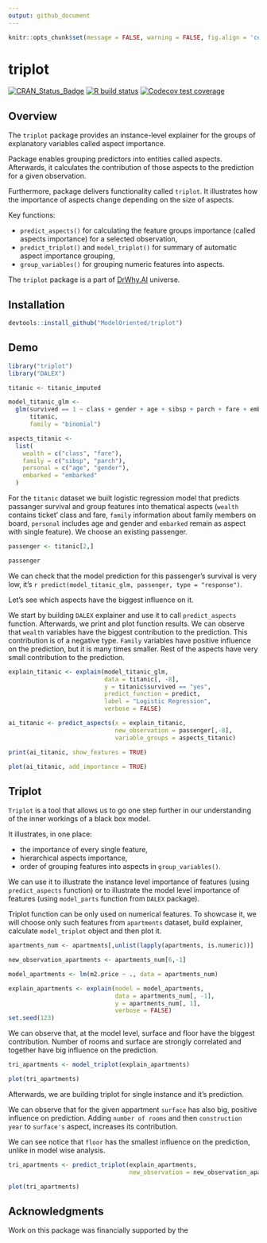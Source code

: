 ```yaml
---
output: github_document
---
```


```r
knitr::opts_chunk$set(message = FALSE, warning = FALSE, fig.align = 'center')
```

# triplot 

<!-- badges: start -->
[![CRAN_Status_Badge](https://www.r-pkg.org/badges/version/triplot)](https://cran.r-project.org/package=triplot)
[![R build status](https://github.com/ModelOriented/triplot/workflows/R-CMD-check/badge.svg)](https://github.com/ModelOriented/triplot/actions?query=workflow%3AR-CMD-check)
[![Codecov test coverage](https://codecov.io/gh/ModelOriented/triplot/branch/master/graph/badge.svg)](https://codecov.io/gh/ModelOriented/triplot?branch=master)
<!-- badges: end -->


## Overview


The `triplot` package provides an instance-level explainer for the groups of explanatory variables called aspect importance. 

Package enables grouping predictors into entities called aspects. Afterwards, it calculates the contribution of those aspects to the prediction for a given observation.

Furthermore, package delivers functionality called `triplot`. It illustrates how the importance of aspects change depending on the size of aspects.

Key functions: 

* `predict_aspects()` for calculating the feature groups importance (called aspects importance) for a selected observation, 
* `predict_triplot()` and `model_triplot()` for summary of automatic aspect importance grouping,
* `group_variables()` for grouping numeric features into aspects.

The `triplot` package is a part of [DrWhy.AI](http://DrWhy.AI) universe. 

## Installation

```r
devtools::install_github("ModelOriented/triplot")
```


## Demo

```r
library("triplot")
library("DALEX")

titanic <- titanic_imputed

model_titanic_glm <-
  glm(survived == 1 ~ class + gender + age + sibsp + parch + fare + embarked,
      titanic,
      family = "binomial")

aspects_titanic <-
  list(
    wealth = c("class", "fare"),
    family = c("sibsp", "parch"),
    personal = c("age", "gender"),
    embarked = "embarked"
  )

```

For the `titanic` dataset we built logistic regression model that predicts passanger survival and group features into thematical aspects (`wealth` contains ticket' class and fare, `family` information about family members on board, `personal` includes age and gender and `embarked` remain as aspect with single feature). 
We choose an existing passenger.

```r
passenger <- titanic[2,]

passenger

```

We can check that the model prediction for this passenger's survival is very low, it's `r predict(model_titanic_glm, passenger, type = "response")`. 

Let's see which aspects have the biggest influence on it.

We start by building `DALEX` explainer and use it to call `predict_aspects` function. Afterwards, we print and plot function results. We can observe that `wealth` variables have the biggest contribution to the prediction. This contribution is of a negative type. `Family` variables have positive influence on the prediction, but it is many times smaller. Rest of the aspects have very small contribution to the prediction.  

```r
explain_titanic <- explain(model_titanic_glm, 
                           data = titanic[, -8],
                           y = titanic$survived == "yes",
                           predict_function = predict,
                           label = "Logistic Regression",
                           verbose = FALSE)

ai_titanic <- predict_aspects(x = explain_titanic, 
                              new_observation = passenger[,-8],
                              variable_groups = aspects_titanic)

print(ai_titanic, show_features = TRUE)

plot(ai_titanic, add_importance = TRUE)
```

## Triplot

`Triplot` is a tool that allows us to go one step further in our understanding of the inner workings of a black box model. 

It illustrates, in one place: 

* the importance of every single feature,
* hierarchical aspects importance, 
* order of grouping features into aspects in `group_variables()`.

We can use it to illustrate the instance level importance of features (using `predict_aspects` function) or to illustrate the model level importance of features (using `model_parts` function from `DALEX` package).

Triplot function can be only used on numerical features. To showcase it, we will choose only such features from `apartments` dataset, build explainer, calculate `model_triplot` object and then plot it.


```r

apartments_num <- apartments[,unlist(lapply(apartments, is.numeric))]

new_observation_apartments <- apartments_num[6,-1]

model_apartments <- lm(m2.price ~ ., data = apartments_num)

explain_apartments <- explain(model = model_apartments, 
                              data = apartments_num[, -1],
                              y = apartments_num[, 1],
                              verbose = FALSE)
set.seed(123)
```

We can observe that, at the model level, surface and floor have the biggest contribution. Number of rooms and surface are strongly correlated and together have big influence on the prediction. 

```r
tri_apartments <- model_triplot(explain_apartments)

plot(tri_apartments)
```

Afterwards, we are building triplot for single instance and it's prediction.

We can observe that for the given appartment `surface` has also big, positive influence on prediction. Adding `number of rooms` and then `construction year` to `surface's` aspect, increases its contribution.

We can see notice that `floor` has the smallest influence on the prediction, unlike in model wise analysis.

```r
tri_apartments <- predict_triplot(explain_apartments, 
                                  new_observation = new_observation_apartments)

plot(tri_apartments)
```


## Acknowledgments

Work on this package was financially supported by the 
